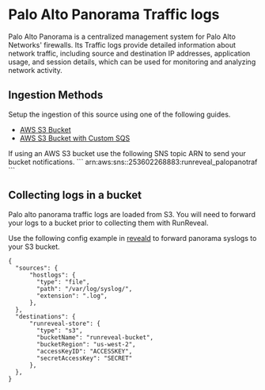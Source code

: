 
# Palo Alto Panorama Traffic logs

Palo Alto Panorama is a centralized management system for Palo Alto Networks' firewalls. Its Traffic logs provide detailed information about network traffic, including source and destination IP addresses, application usage, and session details, which can be used for monitoring and analyzing network activity.

## Ingestion Methods

Setup the ingestion of this source using one of the following guides.

- [AWS S3 Bucket](/sources/object-storage/s3.mdx)
- [AWS S3 Bucket with Custom SQS](/sources/object-storage/external-s3.mdx)

<Callout type='info'>
If using an AWS S3 bucket use the following SNS topic ARN to send your bucket notifications.
```
arn:aws:sns:<REGION>:253602268883:runreveal_palopanotraf
```
</Callout>

## Collecting logs in a bucket

Palo alto panorama traffic logs are loaded from S3.
You will need to forward your logs to a bucket prior to collecting them with RunReveal.

Use the following config example in [reveald](/sources/source-types/reveald) to forward panorama syslogs to your S3 bucket.

```
{
  "sources": {
      "hostlogs": {
        "type": "file",
        "path": "/var/log/syslog/",
        "extension": ".log",
      },
  },
  "destinations": {
      "runreveal-store": {
        "type": "s3",
        "bucketName": "runreveal-bucket",
        "bucketRegion": "us-west-2",
        "accessKeyID": "ACCESSKEY",
        "secretAccessKey": "SECRET"
      },
  },
}
```
